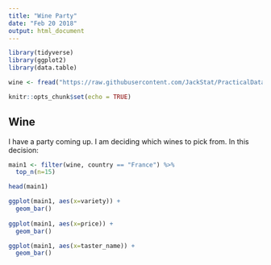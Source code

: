 ```yaml
---
title: "Wine Party"
date: "Feb 20 2018"
output: html_document
---
```


```r
library(tidyverse)
library(ggplot2)
library(data.table)

wine <- fread("https://raw.githubusercontent.com/JackStat/PracticalDataScience/master/data/winemag-data-130k-v2.csv")

knitr::opts_chunk$set(echo = TRUE)

```

## Wine

I have a party coming up. I am deciding which wines to pick from. In this decision: 

```r
main1 <- filter(wine, country == "France") %>%
  top_n(n=15)

head(main1)

ggplot(main1, aes(x=variety)) +
  geom_bar()
  
ggplot(main1, aes(x=price)) +
  geom_bar()

ggplot(main1, aes(x=taster_name)) +
  geom_bar()
```
